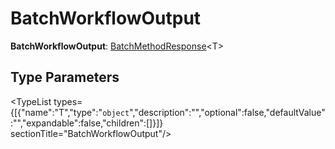 
# BatchWorkflowOutput

 **BatchWorkflowOutput**: [BatchMethodResponse](../types.CommonTypes.BatchMethodResponse/page.mdx)&#60;T&#62;

## Type Parameters

<TypeList types={[{"name":"T","type":"`object`","description":"","optional":false,"defaultValue":"","expandable":false,"children":[]}]}  sectionTitle="BatchWorkflowOutput"/>
